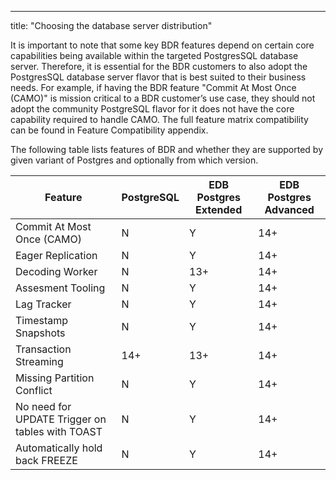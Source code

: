 ---
title: "Choosing the database server distribution"

It is important to note that some key BDR features depend on certain core capabilities being available within the targeted PostgresSQL database server. Therefore, it is essential for the BDR customers to also adopt the PostgresSQL database server flavor that is best suited to their business needs. For example, if having the BDR feature "Commit At Most Once (CAMO)" is mission critical to a BDR customer’s use case, they should not adopt the community PostgreSQL flavor for it does not have the core capability required to handle CAMO. The full feature matrix compatibility can be found in Feature Compatibility appendix.

The following table lists features of BDR and whether they are supported by
given variant of Postgres and optionally from which version.

| Feature                                         | PostgreSQL | EDB Postgres Extended | EDB Postgres Advanced |
| ----------------------------------------------- | ---------- | --------------------- | --------------------- |
| Commit At Most Once (CAMO)                      | N          | Y                     | 14+                   |
| Eager Replication                               | N          | Y                     | 14+                   |
| Decoding Worker                                 | N          | 13+                   | 14+                   |
| Assesment Tooling                               | N          | Y                     | 14+                   |
| Lag Tracker                                     | N          | Y                     | 14+                   |
| Timestamp Snapshots                             | N          | Y                     | 14+                   |
| Transaction Streaming                           | 14+        | 13+                   | 14+                   |
| Missing Partition Conflict                      | N          | Y                     | 14+                   |
| No need for UPDATE Trigger on tables with TOAST | N          | Y                     | 14+                   |
| Automatically hold back FREEZE                  | N          | Y                     | 14+                   |



